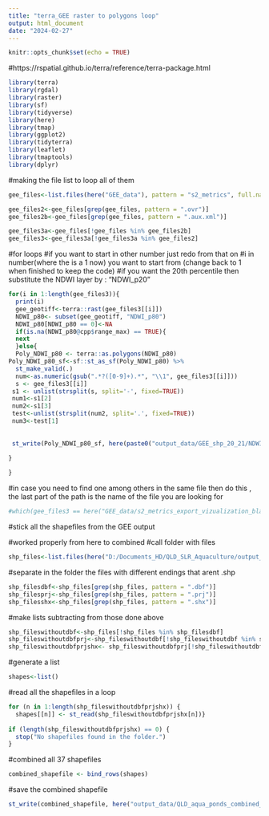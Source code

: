 ---
title: "terra_GEE raster to polygons loop"
output: html_document
date: "2024-02-27"
---

```{r setup, include=FALSE}
knitr::opts_chunk$set(echo = TRUE)
```


#https://rspatial.github.io/terra/reference/terra-package.html

```{r}
library(terra)
library(rgdal)
library(raster)
library(sf)
library(tidyverse)
library(here)
library(tmap)
library(ggplot2)
library(tidyterra)
library(leaflet)
library(tmaptools)
library(dplyr)
```


#making the file list to loop all of them 
```{r}
gee_files<-list.files(here("GEE_data"), pattern = "s2_metrics", full.names = TRUE)

gee_files2<-gee_files[grep(gee_files, pattern = ".ovr")]
gee_files2b<-gee_files[grep(gee_files, pattern = ".aux.xml")]

gee_files3a<-gee_files[!gee_files %in% gee_files2b]
gee_files3<-gee_files3a[!gee_files3a %in% gee_files2]


```
#for loops 
#if you want to start in other number just redo from that on #i in number(where the is a 1 now) you want to start from (change back to 1 when finished to keep the code)
#if you want the 20th percentile then substitute the NDWI layer by : "NDWI_p20" 
```{r}

for(i in 1:length(gee_files3)){
  print(i)
  gee_geotiff<-terra::rast(gee_files3[[i]])
  NDWI_p80<- subset(gee_geotiff, "NDWI_p80")
  NDWI_p80[NDWI_p80 == 0]<-NA
  if(is.na(NDWI_p80@cpp$range_max) == TRUE){
  next
  }else{
  Poly_NDWI_p80 <- terra::as.polygons(NDWI_p80)
Poly_NDWI_p80_sf<-sf::st_as_sf(Poly_NDWI_p80) %>% 
  st_make_valid(.)
  num<-as.numeric(gsub(".*?([0-9]+).*", "\\1", gee_files3[[i]]))             
  s <- gee_files3[[i]]
 s1 <- unlist(strsplit(s, split='-', fixed=TRUE))
 num1<-s1[2]
 num2<-s1[3]
 test<-unlist(strsplit(num2, split='.', fixed=TRUE))
 num3<-test[1]
 
 
 st_write(Poly_NDWI_p80_sf, here(paste0("output_data/GEE_shp_20_21/NDWI_p80_",num1,"-",num3,".shp")), append = TRUE)

}
 
}


```

#in case you need to find one among others in the same file then do this , the last part of the path is the name of the file you are looking for
```{r}
#which(gee_files3 == here("GEE_data/s2_metrics_export_vizualization_bla-0000172800-0000110592.tif"))
```



#stick all the shapefiles from the GEE output 

#worked properly from here to combined
#call folder with files
```{r}
shp_files<-list.files(here("D:/Documents_HD/QLD_SLR_Aquaculture/output_data/GEE_shp_20_21"), pattern = "NDWI_p80", full.names = TRUE)
```

#separate in the folder the files with different endings that arent .shp
```{r}
shp_filesdbf<-shp_files[grep(shp_files, pattern = ".dbf")]
shp_filesprj<-shp_files[grep(shp_files, pattern = ".prj")]
shp_filesshx<-shp_files[grep(shp_files, pattern = ".shx")]
```

#make lists subtracting from those done above
```{r}
shp_fileswithoutdbf<-shp_files[!shp_files %in% shp_filesdbf]
shp_fileswithoutdbfprj<-shp_fileswithoutdbf[!shp_fileswithoutdbf %in% shp_filesprj]
shp_fileswithoutdbfprjshx<- shp_fileswithoutdbfprj[!shp_fileswithoutdbfprj %in% shp_filesshx]
```

#generate a list 
```{r}
shapes<-list()
```


#read all the shapefiles in a loop
```{r}
for (n in 1:length(shp_fileswithoutdbfprjshx)) {
  shapes[[n]] <- st_read(shp_fileswithoutdbfprjshx[n])}
 
if (length(shp_fileswithoutdbfprjshx) == 0) {
  stop("No shapefiles found in the folder.")
}
```
#combined all 37 shapefiles
```{r}
combined_shapefile <- bind_rows(shapes)
```

#save the combined shapefile
```{r}
st_write(combined_shapefile, here("output_data/QLD_aqua_ponds_combined_shapefile_NDWI_p80.shp"), delete_layer = TRUE)
```



